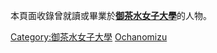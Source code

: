 {{Catnav|頁面分類|人物|校友|大學校友|日本的大學校友}}
本頁面收錄曾就讀或畢業於'''[[御茶水女子大學|御茶水女子大學]]'''的人物。

[[Category:御茶水女子大學|Category:御茶水女子大學]]
[[Category:日本的大學校友|Ochanomizu]]